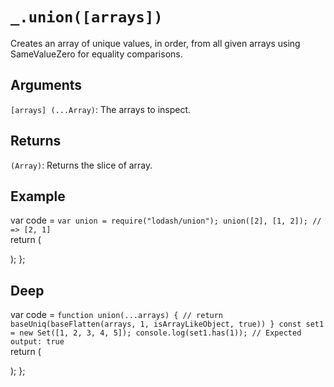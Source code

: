 # `_.union([arrays])`

Creates an array of unique values, in order, from all given arrays using SameValueZero for equality comparisons.

## Arguments
`[arrays] (...Array)`: The arrays to inspect.

## Returns
`(Array)`: Returns the slice of array.

## Example


var code =  `var union = require("lodash/union");
union([2], [1, 2]);
// => [2, 1]
`   
  return (
    <div>
      <Embed source={code} />
    </div>
  );
};

<Demo/>

## Deep

var code =  `function union(...arrays) {
  // return baseUniq(baseFlatten(arrays, 1, isArrayLikeObject, true))
}
const set1 = new Set([1, 2, 3, 4, 5]);
console.log(set1.has(1));
// Expected output: true
`   
  return (
    <div>
      <Embed source={code} />
    </div>
  );
};

<DeepDemo/>
